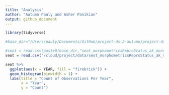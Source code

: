 ```yaml
---
title: "Analysis"
author: "Autumn Pauly and Asher Panikian"
output: github_document
---
```


```r
library(tidyverse)
```

```r
#base_dir="/Users/pauly/Documents/GitHub/project-ds-2-autumn/project-ds-2-autumn/data/"

#seot = read.csv(paste0(base_dir,"seot_morphometricsReproStatus_ak_monson.csv"),h=T)
seot = read.csv("/cloud/project/data/seot_morphometricsReproStatus_ak_monson.csv", h = T)
```

```r
seot %>% 
  ggplot(aes(x = YEAR, fill = "firebrick")) +
  geom_histogram(binwidth = 1) + 
  labs(title = "Count of Observations Per Year",
       x = "Year", 
       y = "Count")
```